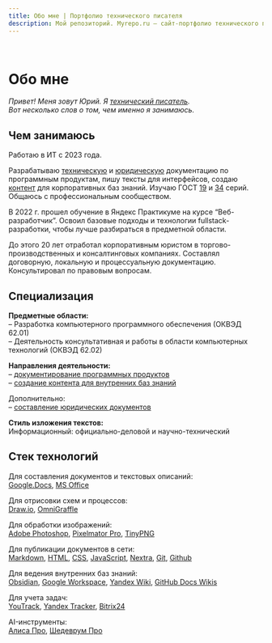 ```yaml
---
title: Обо мне | Портфолио технического писателя
description: Мой репозиторий. Myrepo.ru – сайт-портфолио технического писателя
---
```



<br />

# Обо мне

*Привет! Меня зовут Юрий. Я [технический писатель](/blog/kto-takoy-tekhnicheskiy-pisatel).*  
*Вот несколько слов о том, чем именно я занимаюсь.*

## Чем занимаюсь

Работаю в ИТ с 2023 года.

Разрабатываю [техническую](/about/software-documentation-development) и [юридическую](/about/legal-documents-development) документацию по программным продуктам, пишу тексты для интерфейсов, создаю [контент](/about/wiki-content-development) для корпоративных баз знаний. Изучаю ГОСТ [19](/knowledge-base/standards/gost-19) и [34](/knowledge-base/standards/gost-34) серий. Общаюсь с профессиональным сообществом.

В 2022 г. прошел обучение в Яндекс Практикуме на курсе “Веб-разработчик”. Освоил базовые подходы и технологии fullstack-разработки, чтобы лучше разбираться в предметной области.

До этого 20 лет отработал корпоративным юристом в торгово-производственных и консалтинговых компаниях. Составлял договорную, локальную и процессуальную документацию. Консультировал по правовым вопросам.

## Специализация

**Предметные области:**  
– Разработка компьютерного программного обеспечения (ОКВЭД 62.01)  
– Деятельность консультативная и работы в области компьютерных технологий (ОКВЭД 62.02)  

**Направления деятельности:**  
– [документирование программных продуктов](/about/software-documentation-development)  
– [создание контента для внутренних баз знаний](/about/wiki-content-development)  

Дополнительно:  
– [составление юридических документов](/about/legal-documents-development)  

**Стиль изложения текстов:**  
Информационный: официально-деловой и научно-технический

## Стек технологий

Для составления документов и текстовых описаний:  
[Google.Docs](https://workspace.google.com/intl/ru/products/docs), [MS Office](https://www.microsoft.com/ru-ru/microsoft-365/microsoft-office)

Для отрисовки схем и процессов:  
[Draw.io](https://www.drawio.com), [OmniGraffle](https://www.omnigroup.com)

Для обработки изображений:  
[Adobe Photoshop](https://www.adobe.com/ru/products/photoshop.html), [Pixelmator Pro](https://www.pixelmator.com/pro/), [TinyPNG](https://tinypng.com)

Для публикации документов в сети:  
[Markdown](https://www.markdownguide.org/), [HTML](https://html.spec.whatwg.org/multipage/), [CSS](https://www.w3.org/Style/CSS/Overview.ru.html), [JavaScript](https://www.ecma-international.org/publications-and-standards/standards/ecma-262/), [Nextra](https://nextra.site/), [Git](https://git-scm.com/doc), [Github](https://github.com/)

Для ведения внутренних баз знаний:  
[Obsidian](https://obsidian.md), [Google Workspace](https://workspace.google.com/), [Yandex Wiki](https://yandex.cloud/ru/docs/wiki/), [GitHub Docs Wikis](https://docs.github.com/ru/communities/documenting-your-project-with-wikis/about-wikis)

Для учета задач:  
[YouTrack](https://www.jetbrains.com/ru-ru/youtrack), [Yandex Tracker](https://360.yandex.ru/business/tracker/), [Bitrix24](https://www.bitrix24.ru/)  

AI-инструменты:  
[Алиса Про](https://alice.yandex.ru/support/ru/assistant/), [Шедеврум Про](https://yandex.ru/support/shedevrum/ru/)